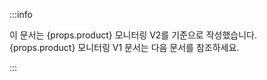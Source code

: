 :::info

이 문서는 {props.product} 모니터링 V2를 기준으로 작성했습니다. {props.product} 모니터링 V1 문서는 <ReturnLink>다음 문서</ReturnLink>를 참조하세요.

:::